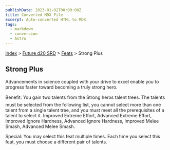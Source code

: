 ```yaml
---
publishDate: 2023-01-02T00:00:00Z
title: Converted MDX File
excerpt: Auto-converted HTML to MDX.
tags:
  - markdown
  - conversion
  - Astro
---
```






[Index](-index) > [Future d20 SRD](future-d20-srd-index) > [Feats](future-d20-srd-feats-index) > Strong Plus




## Strong Plus


Advancements in science coupled with your drive to excel enable you to progress faster toward becoming a truly strong hero.


Benefit: You gain two talents from the Strong heros talent trees. The talents must be selected from the following list, you cannot select more than one talent from a single talent tree, and you must meet all the prerequisites of a talent to select it. Improved Extreme Effort, Advanced Extreme Effort, Improved Ignore Hardness, Advanced Ignore Hardness, Improved Melee Smash, Advanced Melee Smash.


Special: You may select this feat multiple times. Each time you select this feat, you must choose a different pair of talents.



